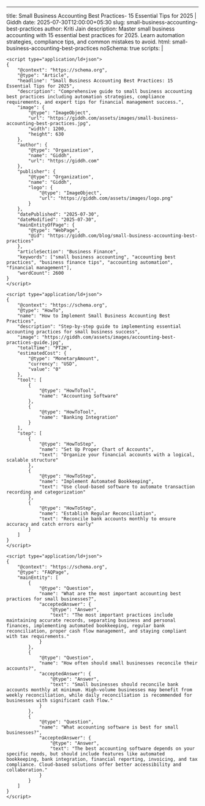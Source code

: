 ---

title: Small Business Accounting Best Practices- 15 Essential Tips for 2025 | Giddh
date: 2025-07-30T12:00:00+05:30
slug: small-business-accounting-best-practices
author: Kriti Jain
description: Master small business accounting with 15 essential best practices for 2025. Learn automation strategies, compliance tips, and common mistakes to avoid.
html: small-business-accounting-best-practices
noSchema: true
scripts: |

    <script type="application/ld+json">
    {
        "@context": "https://schema.org",
        "@type": "Article",
        "headline": "Small Business Accounting Best Practices: 15 Essential Tips for 2025",
        "description": "Comprehensive guide to small business accounting best practices including automation strategies, compliance requirements, and expert tips for financial management success.",
        "image": {
            "@type": "ImageObject",
            "url": "https://giddh.com/assets/images/small-business-accounting-best-practices.jpg",
            "width": 1200,
            "height": 630
        },
        "author": {
            "@type": "Organization",
            "name": "Giddh",
            "url": "https://giddh.com"
        },
        "publisher": {
            "@type": "Organization",
            "name": "Giddh",
            "logo": {
                "@type": "ImageObject",
                "url": "https://giddh.com/assets/images/logo.png"
            }
        },
        "datePublished": "2025-07-30",
        "dateModified": "2025-07-30",
        "mainEntityOfPage": {
            "@type": "WebPage",
            "@id": "https://giddh.com/blog/small-business-accounting-best-practices"
        },
        "articleSection": "Business Finance",
        "keywords": ["small business accounting", "accounting best practices", "business finance tips", "accounting automation", "financial management"],
        "wordCount": 2600
    }
    </script>

    <script type="application/ld+json">
    {
        "@context": "https://schema.org",
        "@type": "HowTo",
        "name": "How to Implement Small Business Accounting Best Practices",
        "description": "Step-by-step guide to implementing essential accounting practices for small business success",
        "image": "https://giddh.com/assets/images/accounting-best-practices-guide.jpg",
        "totalTime": "PT2H",
        "estimatedCost": {
            "@type": "MonetaryAmount",
            "currency": "USD",
            "value": "0"
        },
        "tool": [
            {
                "@type": "HowToTool",
                "name": "Accounting Software"
            },
            {
                "@type": "HowToTool",
                "name": "Banking Integration"
            }
        ],
        "step": [
            {
                "@type": "HowToStep",
                "name": "Set Up Proper Chart of Accounts",
                "text": "Organize your financial accounts with a logical, scalable structure"
            },
            {
                "@type": "HowToStep",
                "name": "Implement Automated Bookkeeping",
                "text": "Use cloud-based software to automate transaction recording and categorization"
            },
            {
                "@type": "HowToStep",
                "name": "Establish Regular Reconciliation",
                "text": "Reconcile bank accounts monthly to ensure accuracy and catch errors early"
            }
        ]
    }
    </script>

    <script type="application/ld+json">
    {
        "@context": "https://schema.org",
        "@type": "FAQPage",
        "mainEntity": [
            {
                "@type": "Question",
                "name": "What are the most important accounting best practices for small businesses?",
                "acceptedAnswer": {
                    "@type": "Answer",
                    "text": "The most important practices include maintaining accurate records, separating business and personal finances, implementing automated bookkeeping, regular bank reconciliation, proper cash flow management, and staying compliant with tax requirements."
                }
            },
            {
                "@type": "Question",
                "name": "How often should small businesses reconcile their accounts?",
                "acceptedAnswer": {
                    "@type": "Answer",
                    "text": "Small businesses should reconcile bank accounts monthly at minimum. High-volume businesses may benefit from weekly reconciliation, while daily reconciliation is recommended for businesses with significant cash flow."
                }
            },
            {
                "@type": "Question",
                "name": "What accounting software is best for small businesses?",
                "acceptedAnswer": {
                    "@type": "Answer",
                    "text": "The best accounting software depends on your specific needs, but should include features like automated bookkeeping, bank integration, financial reporting, invoicing, and tax compliance. Cloud-based solutions offer better accessibility and collaboration."
                }
            }
        ]
    }
    </script>
